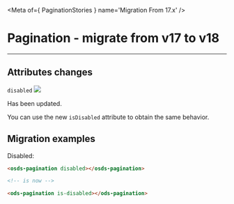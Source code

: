 
<Meta of={ PaginationStories } name='Migration From 17.x' />

# Pagination - migrate from v17 to v18
----

## Attributes changes

`disabled` <img src="https://img.shields.io/badge/updated-00FFFF" />

Has been updated.

You can use the new `isDisabled` attribute to obtain the same behavior.

## Migration examples

Disabled:
```html
<osds-pagination disabled></osds-pagination>

<!-- is now -->

<ods-pagination is-disabled></ods-pagination>
```
